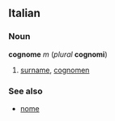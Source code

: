 ==Italian==
===Noun===
'''cognome''' ''m'' (''plural'' '''cognomi''')

#[[surname]], [[cognomen]]

===See also===
*[[nome]]